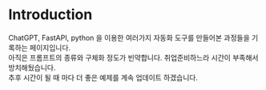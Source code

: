 # Introduction

ChatGPT, FastAPI, python 을 이용한 여러가지 자동화 도구를 만들어본 과정들을 기록하는 페이지입니다.<br/>
아직은 프롬프트의 종류와 구체화 정도가 빈약합니다. 취업준비하느라 시간이 부족해서 방치해뒀습니다.<br/>
추후 시간이 될 때 마다 더 좋은 예제를 계속 업데이트 하겠습니다.<br/>
<br/>





